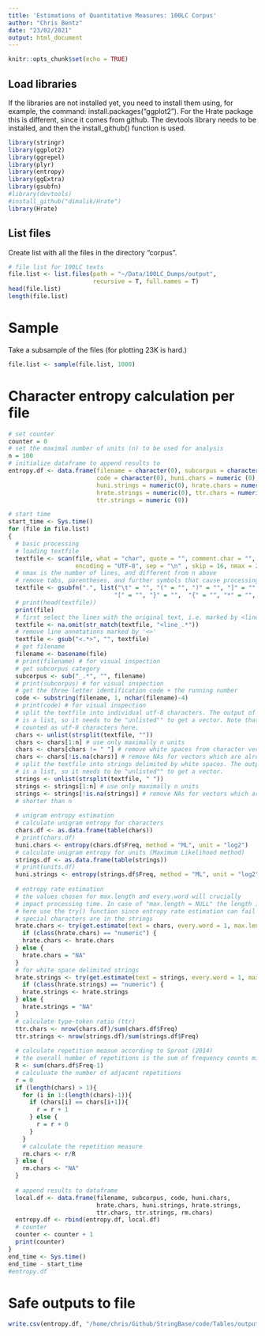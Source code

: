```yaml
---
title: 'Estimations of Quantitative Measures: 100LC Corpus'
author: "Chris Bentz"
date: "23/02/2021"
output: html_document
---
```


```r
knitr::opts_chunk$set(echo = TRUE)
```

## Load libraries
If the libraries are not installed yet, you need to install them using, for example, the command: install.packages("ggplot2"). For the Hrate package this is different, since it comes from github. The devtools library needs to be installed, and then the install_github() function is used.
```r
library(stringr)
library(ggplot2)
library(ggrepel)
library(plyr)
library(entropy)
library(ggExtra)
library(gsubfn)
#library(devtools)
#install_github("dimalik/Hrate")
library(Hrate)
```

## List files
Create list with all the files in the directory "corpus". 
```r
# file list for 100LC texts
file.list <- list.files(path = "~/Data/100LC_Dumps/output", 
                        recursive = T, full.names = T)
head(file.list)
length(file.list)
```

# Sample
Take a subsample of the files (for plotting 23K is hard.)
```r
file.list <- sample(file.list, 1000)
```

# Character entropy calculation per file
```r
# set counter
counter = 0
# set the maximal number of units (n) to be used for analysis
n = 100
# initialize dataframe to append results to
entropy.df <- data.frame(filename = character(0), subcorpus = character(0), 
                         code = character(0), huni.chars = numeric (0), 
                         huni.strings = numeric(0), hrate.chars = numeric(0),
                         hrate.strings = numeric(0), ttr.chars = numeric(0),
                         ttr.strings = numeric (0)) 

# start time
start_time <- Sys.time()
for (file in file.list) 
{
  # basic processing
  # loading textfile
  textfile <- scan(file, what = "char", quote = "", comment.char = "", 
                   encoding = "UTF-8", sep = "\n" , skip = 16, nmax = 20) 
  # nmax is the number of lines, and different from n above
  # remove tabs, parentheses, and further symbols that cause processing issues
  textfile <- gsubfn(".", list("\t" = "", "(" = "", ")" = "", "]" = "",
                              "[" = "", "}" = "",  "{" = "", "*" = "", "+" = ""), textfile)
  # print(head(textfile))
  print(file)
  # first select the lines with the original text, i.e. marked by <line_x>
  textfile <- na.omit(str_match(textfile, "<line_.*"))
  # remove line annotations marked by '<>'
  textfile <- gsub("<.*>", "", textfile) 
  # get filename
  filename <- basename(file) 
  # print(filename) # for visual inspection
  # get subcorpus category
  subcorpus <- sub("_.*", "", filename)
  # print(subcorpus) # for visual inspection
  # get the three letter identification code + the running number
  code <- substring(filename, 1, nchar(filename)-4)
  # print(code) # for visual inspection
  # split the textfile into individual utf-8 characters. The output of strsplit() 
  # is a list, so it needs to be "unlisted"" to get a vector. Note that white spaces are
  # counted as utf-8 characters here.
  chars <- unlist(strsplit(textfile, ""))
  chars <- chars[1:n] # use only maximally n units
  chars <- chars[chars != " "] # remove white spaces from character vector
  chars <- chars[!is.na(chars)] # remove NAs for vectors which are already shorter than n
  # split the textfile into strings delimited by white spaces. The output of strsplit() 
  # is a list, so it needs to be "unlisted"" to get a vector.
  strings <- unlist(strsplit(textfile, " "))
  strings <- strings[1:n] # use only maximally n units
  strings <- strings[!is.na(strings)] # remove NAs for vectors which are already 
  # shorter than n
    
  # unigram entropy estimation
  # calculate unigram entropy for characters
  chars.df <- as.data.frame(table(chars))
  # print(chars.df)
  huni.chars <- entropy(chars.df$Freq, method = "ML", unit = "log2")
  # calculate unigram entropy for units (Maximum Likelihood method)
  strings.df <- as.data.frame(table(strings)) 
  # print(units.df)
  huni.strings <- entropy(strings.df$Freq, method = "ML", unit = "log2")
  
  # entropy rate estimation
  # the values chosen for max.length and every.word will crucially 
  # impact processing time. In case of "max.length = NULL" the length is n units
  # here use the try() function since entropy rate estimation can fail when particular
  # special characters are in the strings
  hrate.chars <- try(get.estimate(text = chars, every.word = 1, max.length = NULL))
    if (class(hrate.chars) == "numeric") {
    hrate.chars <- hrate.chars
  } else {
    hrate.chars = "NA"
  }
  # for white space delimited strings 
  hrate.strings <- try(get.estimate(text = strings, every.word = 1, max.length = NULL))
    if (class(hrate.strings) == "numeric") {
    hrate.strings <- hrate.strings
  } else {
    hrate.strings = "NA"
  }
  # calculate type-token ratio (ttr)
  ttr.chars <- nrow(chars.df)/sum(chars.df$Freq)
  ttr.strings <- nrow(strings.df)/sum(strings.df$Freq)
  
  # calculate repetition measue according to Sproat (2014)
  # the overall number of repetitions is the sum of frequency counts minus 1. 
  R <- sum(chars.df$Freq-1) 
  # calculuate the number of adjacent repetitions
  r = 0
  if (length(chars) > 1){
    for (i in 1:(length(chars)-1)){
      if (chars[i] == chars[i+1]){
        r = r + 1
      } else {
        r = r + 0
      }
    }
    # calculate the repetition measure
    rm.chars <- r/R
  } else {
    rm.chars <- "NA"  
  }
  
  # append results to dataframe
  local.df <- data.frame(filename, subcorpus, code, huni.chars, 
                         hrate.chars, huni.strings, hrate.strings, 
                         ttr.chars, ttr.strings, rm.chars)
  entropy.df <- rbind(entropy.df, local.df)
  # counter
  counter <- counter + 1
  print(counter)
}
end_time <- Sys.time()
end_time - start_time
#entropy.df
```

# Safe outputs to file
```r
write.csv(entropy.df, "/home/chris/Github/StringBase/code/Tables/output_100LC_1Ksample.csv", row.names = F)
```
